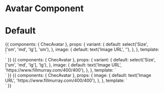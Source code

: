 
<Meta title="Components/Avatar" component={ChecAvatar} />

# Avatar Component

<Props of={ChecAvatar} />

# Default

<Preview>
  <Story name="Default">
    {{
      components: {
        ChecAvatar
      },
      props: {
        variant: {
          default: select('Size', ['sm', 'md', 'lg'], 'sm'),
        },
        image: {
          default: text('Image URL', ''),
        },
      },
      template: `
        <div class="p-16 flex justify-center w-full bg-gray-100">
          <ChecAvatar
            :variant="variant"
            :image="image"
          />
        </div>`
    }}
  </Story>
</Preview>

<Preview>
  <Story name="With Image">
    {{
      components: {
        ChecAvatar
      },
      props: {
        variant: {
          default: select('Size', ['sm', 'md', 'lg'], 'lg'),
        },
        image: {
          default: text('Image URL', 'https://www.fillmurray.com/400/400'),
        },
      },
      template: `
        <div class="p-16 flex justify-center w-full bg-gray-100">
          <ChecAvatar
            :variant="variant"
            :image="image"
          />
        </div>`
    }}
  </Story>
</Preview>

<Preview>
  <Story name="With aspect-ratio 1:1 size">
    {{
      components: {
        ChecAvatar
      },
      props: {
        image: {
          default: text('Image URL', 'https://www.fillmurray.com/400/400'),
        },
      },
      template: `
        <div class="p-16 bg-gray-100">
          <div class="max-w-xs">
            <ChecAvatar
              :image="image"
            />
          </div>
          <div class="max-w-md">
            <ChecAvatar
              :image="image"
            />
          </div>
          <div class="max-w-lg">
            <ChecAvatar
              :image="image"
            />
          </div>
        </div>`
    }}
  </Story>
</Preview>
